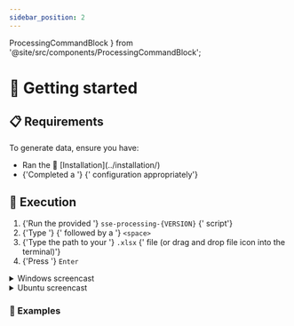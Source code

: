 ```yaml
---
sidebar_position: 2
---
```



  ProcessingCommandBlock
} from '@site/src/components/ProcessingCommandBlock';

# 🏃 Getting started

## 📋 Requirements

To generate data, ensure you have:

<ul>
  <li>
    <Fragment>Ran the 🔧 [Installation](../installation/)</Fragment>
  </li>
  <li>
    <Fragment>
      {'Completed a '}
      <ExcelIcon />
      {' configuration appropriately'}
    </Fragment>
  </li>
</ul>

## 🚀 Execution

<ol>
  <li>
    {'Run the provided '}
    <code>sse-processing-{VERSION}</code>
    {' script'}
  </li>
  <li>
    {'Type '}
    <AppInline />
    {' followed by a '}
    <code>&lt;space&gt;</code>
  </li>
  <li>
    {'Type the path to your '}
    <code>.xlsx</code>
    {' file (or drag and drop file icon into the terminal)'}
  </li>
  <li>
    {'Press '}
    <code>Enter</code>
  </li>
</ol>

<details>
  <summary>
    <WindowsIcon /> Windows screencast
  </summary>
  <ReactPlayer
    controls
    loop
    url="/sse-13/run-processing-windows.mp4"
  />
</details>

<details>
  <summary>
    <UbuntuIcon /> Ubuntu screencast
  </summary>
  <ReactPlayer
    controls
    loop
    url="/sse-13/run-processing-ubuntu.mp4"
  />
</details>

### 📝 Examples

<ProcessingCommandBlock />
